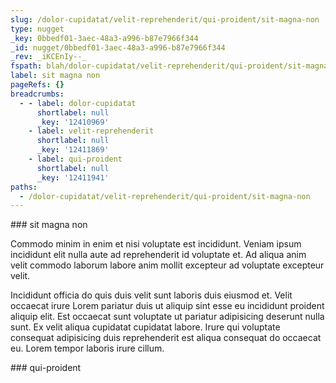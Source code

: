 ```yaml
---
slug: /dolor-cupidatat/velit-reprehenderit/qui-proident/sit-magna-non
type: nugget
_key: 0bbedf01-3aec-48a3-a996-b87e7966f344
_id: nugget/0bbedf01-3aec-48a3-a996-b87e7966f344
_rev: _iKCEnIy--_
fspath: blah/dolor-cupidatat/velit-reprehenderit/qui-proident/sit-magna-non.md
label: sit magna non
pageRefs: {}
breadcrumbs:
  - - label: dolor-cupidatat
      shortlabel: null
      _key: '12410969'
    - label: velit-reprehenderit
      shortlabel: null
      _key: '12411869'
    - label: qui-proident
      shortlabel: null
      _key: '12411941'
paths:
  - /dolor-cupidatat/velit-reprehenderit/qui-proident/sit-magna-non
---
```


<NuggetArea>
<Nugget slug="/dolor-cupidatat/velit-reprehenderit/qui-proident/sit-magna-non" type="nugget" _key="0bbedf01-3aec-48a3-a996-b87e7966f344" _id="nugget/0bbedf01-3aec-48a3-a996-b87e7966f344" _rev="_iKCEnIy--_" fspath="blah/dolor-cupidatat/velit-reprehenderit/qui-proident/sit-magna-non.md" label="sit magna non" paths="/dolor-cupidatat/velit-reprehenderit/qui-proident/sit-magna-non">
<NuggetBody>
### sit magna non

Commodo minim in enim et nisi voluptate est incididunt. Veniam ipsum incididunt elit nulla aute ad reprehenderit id voluptate et. Ad aliqua anim velit commodo laborum labore anim mollit excepteur ad voluptate excepteur velit.

Incididunt officia do quis duis velit sunt laboris duis eiusmod et. Velit occaecat irure Lorem pariatur duis ut aliquip sint esse eu incididunt proident aliquip elit. Est occaecat sunt voluptate ut pariatur adipisicing deserunt nulla sunt. Ex velit aliqua cupidatat cupidatat labore. Irure qui voluptate consequat adipisicing duis reprehenderit est aliqua consequat do occaecat eu. Lorem tempor laboris irure cillum.

</NuggetBody>
<Breadcrumbs>
<Crumbs>
<Crumb _key="12410969" label="dolor-cupidatat" /><Crumb _key="12411869" label="velit-reprehenderit" /><Crumb _key="12411941" label="qui-proident" />
</Crumbs>
</Breadcrumbs>
</Nugget>

<NuggetsInbound>
</NuggetsInbound>
<NuggetsOutbound>
</NuggetsOutbound>
</NuggetArea>
<PassagesInbound>
<Passage direction="inbound" type="passage" _key="12411941" _id="passage/12411941" _rev="_iKCEnIu--_" label="qui-proident" passage="qui-proident" fspath="blah/dolor-cupidatat/velit-reprehenderit/qui-proident" paths="/dolor-cupidatat/velit-reprehenderit/qui-proident" slug="/dolor-cupidatat/velit-reprehenderit/qui-proident">
<NuggetBody>
### qui-proident

</NuggetBody>
<Breadcrumbs>
<Crumbs>
<Crumb _key="12410969" label="dolor-cupidatat" /><Crumb _key="12411869" label="velit-reprehenderit" />
</Crumbs>
</Breadcrumbs>
</Passage>

</PassagesInbound>
<PassagesOutbound>
</PassagesOutbound>